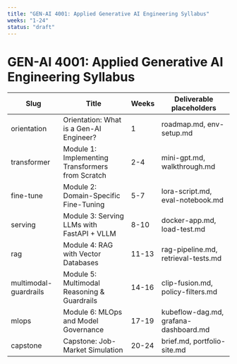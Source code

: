 ```yaml
---
title: "GEN-AI 4001: Applied Generative AI Engineering Syllabus"
weeks: "1-24"
status: "draft"
---
```


# GEN-AI 4001: Applied Generative AI Engineering Syllabus

| Slug | Title | Weeks | Deliverable placeholders |
|------|-------|-------|--------------------------|
| orientation | Orientation: What is a Gen-AI Engineer? | 1 | roadmap.md, env-setup.md |
| transformer | Module 1: Implementing Transformers from Scratch | 2-4 | mini-gpt.md, walkthrough.md |
| fine-tune | Module 2: Domain-Specific Fine-Tuning | 5-7 | lora-script.md, eval-notebook.md |
| serving | Module 3: Serving LLMs with FastAPI + VLLM | 8-10 | docker-app.md, load-test.md |
| rag | Module 4: RAG with Vector Databases | 11-13 | rag-pipeline.md, retrieval-tests.md |
| multimodal-guardrails | Module 5: Multimodal Reasoning & Guardrails | 14-16 | clip-fusion.md, policy-filters.md |
| mlops | Module 6: MLOps and Model Governance | 17-19 | kubeflow-dag.md, grafana-dashboard.md |
| capstone | Capstone: Job-Market Simulation | 20-24 | brief.md, portfolio-site.md |
